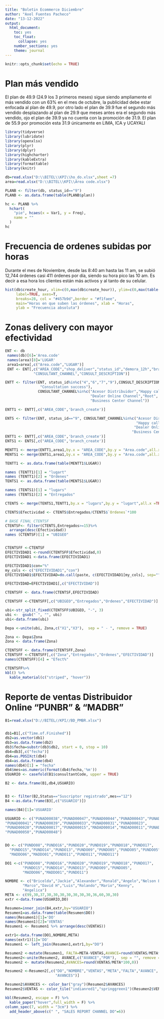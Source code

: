 ---
title: "Boletin Ecommerce Diciembre"
author: "Axel Fuentes Pacheco"
date: "13-12-2022"
output: 
  html_document:
    toc: yes
    toc_float:
      collapse: yes
    number_sections: yes
    theme: journal
---

```{r setup, include=FALSE}
knitr::opts_chunk$set(echo = TRUE)
```


# Plan más vendido

El plan de 49.9 (24.9 los 3 primeros meses)  sigue siendo ampliamente el más vendido  con un 63\% en el mes de octubre, la publicidad debe estar enfocada al plan de 49.9, por otro lado el plan de 39.9 fue el segundo más vendido desplazando al plan de 29.9 que meses antes era el segundo más vendido, ojo el plan de 39.9 ya no cuenta con la promoción de 31.9.
El plan de 55.9 por promoción esta 31.9 únicamente en LIMA, ICA y UCAYALI

```{r, message=FALSE, echo=FALSE}
library(tidyverse)
library(lubridate)
library(openxlsx)
library(plyr)
library(dplyr)
library(highcharter)
library(kableExtra)
library(formattable)
library(knitr)

db=read.xlsx("D:\\BITEL\\KPI\\ho_do.xlsx",sheet =7)
area=read.xlsx("D:\\BITEL\\KPI\\Area code.xlsx")

PLANB <- filter(db, status_id=="9")
PLANB <- as.data.frame(table(PLANB$plan))

hc <- PLANB %>%
  hchart(
    "pie", hcaes(x = Var1, y = Freq),
    name = ""
  )
hc

```


# Frecuencia de ordenes subidas por horas

Durante el mes de Noviembre, desde las 8:40 am hasta las 11 am, se subió 12,744 órdenes casi 411 órdenes por día, siendo su hora pico las 10 am. Es decir a esa hora los clientes están más activos y al tanto de su celular.

```{r,, message=FALSE, echo=FALSE}
hist(db$create_hour, xlim=c(0,max(db$create_hour)), ylim=c(0,max(table(db$create_hour))),
     label=TRUE, axes=T, 
     breaks=28, col = "#457b9d",border = "#f1faee", 
     main="Horas en que suben las órdenes", xlab = "Horas", 
     ylab = "Frecuencia absoluta")
```

# Zonas delivery con mayor efectividad
```{r, message=FALSE, echo=FALSE}
ENT <- db
 names(db)[6]='Area.code'
 names(area)[8]='LUGAR'
 area1=area[,c("Area.code","LUGAR")]
 ENT <- ENT[,c("AREA_CODE","shop_deliver","status_id","demora_12h","branch_create",
             "CONSULTANT_CHANNEL","CONSULT_DESCRIPTION")]

ENTT <- filter(ENT, status_id%in%c("4","6","7","9"),CONSULT_DESCRIPTION%in%c("-",
                "Consultation success"), 
               CONSULTANT_CHANNEL%in%c("Acesor Distribuidor","Happy call Online",
                                       "Dealer Online Channel","Root",
                                       "Business Center Channel"))

ENTT1 <- ENTT[,c("AREA_CODE",'branch_create')]

ENTS <- filter(ENT, status_id=="9", CONSULTANT_CHANNEL%in%c("Acesor Distribuidor",
                                                            "Happy call Online",
                                                           "Dealer Online Channel","Root",
                                                          "Business Center Channel"))
ENTT1 <- ENTT[,c("AREA_CODE",'branch_create')]
ENTS1 <- ENTS[,c("AREA_CODE",'branch_create')]

MENTT1 <- merge(ENTT1,area1,by.x = "AREA_CODE",by.y = "Area.code",all.x =TRUE)
MENTS1 <- merge(ENTS1,area1,by.x = "AREA_CODE",by.y = "Area.code",all.x =TRUE)

TENTT1 <- as.data.frame(table(MENTT1$LUGAR))

names (TENTT1)[1] = "lugart"
names (TENTT1)[2] = "Ordenes"
TENTS1 <- as.data.frame(table(MENTS1$LUGAR))

names (TENTS1)[1] = "lugars"
names (TENTS1)[2] = "Entregados"

CTENTS <- merge(TENTS1,TENTT1,by.x = "lugars",by.y = "lugart",all.x =TRUE)

CTENTS$Efectividad <- CTENTS$Entregados/CTENTS$`Ordenes`*100

# BASE FINAL CTENTSF
CTENTSF<- filter(CTENTS,Entregados>=15)%>% 
  arrange(desc(Efectividad))
names (CTENTSF)[1] = "UBIGEO"


CTENTSFF <-CTENTSF 
EFECTIVIDAD1 <-round(CTENTSFF$Efectividad,0)
EFECTIVIDAD1 <-data.frame(EFECTIVIDAD1)

EFECTIVIDAD1$con="%"
my_cols <- c("EFECTIVIDAD1","con")
EFECTIVIDAD1$EFECTIVIDAD=do.call(paste, c(EFECTIVIDAD1[my_cols], sep=""))

EFECTIVIDAD=EFECTIVIDAD1[,c("EFECTIVIDAD")]

CTENTSFF <- data.frame(CTENTSF,EFECTIVIDAD)

CTENTSFF <-CTENTSFF[,c("UBIGEO","Entregados","Ordenes","EFECTIVIDAD")]

ubi<-str_split_fixed(CTENTSFF$UBIGEO, "-", 3)
ubi <-  gsub(" ", "", ubi)
ubi<-data.frame(ubi)

Depa <-unite(ubi, Zona,c("X1","X3"),  sep = " - ", remove = TRUE)

Zona <- Depa$Zona
Zona <- data.frame(Zona)

CTENTSFF <- data.frame(CTENTSFF,Zona)
CTENTSFF <-CTENTSFF[,c("Zona","Entregados","Ordenes","EFECTIVIDAD")]
names(CTENTSFF)[4] = "Efect%"

CTENTSFF%>%
kbl() %>%
  kable_material(c("striped", "hover"))


```


# Reporte de ventas Distribuidor Online "PUNBR" & "MADBR"

```{r, message=FALSE, echo=FALSE}

B1=read.xlsx("D://BITEL//KPI//BD_PMBR.xlsx")


db1=B1[,c("Time.of.Finished")]
db2=as.vector(db1)
db3=as.data.frame(db2)
db3$fecha=substr(db3$db2, start = 0, stop = 10)
db4=db3[,c("fecha")]
db4=as.POSIXct(db4)
db4=as.data.frame(db4)
names(db4)[1] = "fecha"
db4$mes=as.numeric(format(db4$fecha,'%m'))
USUARIO <- casefold(B1$consultantCode, upper = TRUE)   

B2 <- data.frame(B1,db4,USUARIO)


B3 <- filter(B2,Status=="Suscriptor registrado",mes=="12")
B4 <-as.data.frame(B3[,c("USUARIO")])

names(B4)[1]='USUARIO'

USUARIO <- c("PUNAD00038","PUNAD00047","PUNAD00044","PUNAD00043","PUNAD00042",
"PUNAD00041","PUNAD00039","PUNAD00033","PUNAD00031","PUNAD00023",
"PUNAD00020","PUNAD00017","PUNAD00015","MADAD00014","MADAD00011","PUNAD00049",
"PUNAD00050","PUNAD00048")


DO <- c("PUNDO08","PUNDO16","PUNDO20","PUNDO19","PUNDO18","PUNDO17",
  "PUNDO15","PUNDO14","PUNDO13","PUNDO09","PUNDO05","PUNDO05","PUNDO05",
  "MADDO06","MADDO01","PUNDO11","PUNDO11","PUNDO11")

DO1 <-c("PUNDO08","PUNDO16","PUNDO20","PUNDO19","PUNDO18","PUNDO17",
        "PUNDO15","PUNDO14","PUNDO13","PUNDO09","PUNDO05",
        "MADDO06","MADDO01","PUNDO11")

NOMBRE <- c("Bricelda","Jackie","Alexander","Ronald","Angelo","Nelson Estela","Jluis",
        "Marco","David H","Luis","Rolando","Mario","Kenny",
        "Angelica")
META <- c(99,30,37,30,30,30,30,30,30,30,36,60,30,30)
extr <-data.frame(USUARIO,DO) 

Resumen=inner_join(B4,extr,by="USUARIO")
Resumen1=as.data.frame(table(Resumen$DO))
names(Resumen1)[1]='DO'
names(Resumen1)[2]='VENTAS'
Resumen1 <- Resumen1 %>% arrange(desc(VENTAS)) 

extr1<-data.frame(DO1,NOMBRE,META) 
names(extr1)[1]='DO'
Resumen1 <- left_join(Resumen1,extr1,by="DO")

Resumen2 <-mutate(Resumen1, FALTA=META-VENTAS,AVANCE=round(VENTAS/META*100,2),POR="%")
Resumen2<-unite(Resumen2, AVANCE,c("AVANCE","POR"),  sep = "", remove = TRUE)
Resumen2 <- mutate(Resumen2,AVANCES=round(VENTAS/META*100,0))

Resumen2 <-Resumen2[,c("DO","NOMBRE","VENTAS","META","FALTA","AVANCE",
                       "AVANCES")]

Resumen2$AVANCES <- color_bar("gray")(Resumen2$AVANCES)
Resumen2$VENTAS <- color_tile("indianred1","springgreen1")(Resumen2$VENTAS)

kbl(Resumen2, escape = F) %>%
  kable_paper("hover",full_width = F) %>%
column_spec(7, width = "3cm") %>%
  add_header_above(c(" ", "SALES REPORT CHANNEL DO"=6))


```




